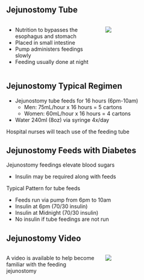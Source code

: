 ## Jejunostomy Tube

::::::: columns
:::: {.column width="50%"}
::: {.content-visible unless-format="docx"}
-   Nutrition to bypasses the esophagus and stomach
-   Placed in small intestine
-   Pump administers feedings slowly
-   Feeding usually done at night
:::
::::

:::: {.column width="50%"}
::: {.content-visible unless-format="docx"}
![](https://deidt7p41jzcy.cloudfront.net/jtube_ai.png)
:::
::::
:::::::

::: {.content-hidden unless-format="docx"}
:::

## Jejunostomy Typical Regimen

-   Jejunostomy tube feeds for 16 hours (6pm-10am)
    -   Men: 75mL/hour x 16 hours = 5 cartons
    -   Women: 60mL/hour x 16 hours = 4 cartons
-   Water 240ml (8oz) via syringe 4x/day

Hospital nurses will teach use of the feeding tube

## Jejunostomy Feeds with Diabetes

Jejunostomy feedings elevate blood sugars

-   Insulin may be required along with feeds

Typical Pattern for tube feeds

-   Feeds run via pump from 6pm to 10am
-   Insulin at 6pm (70/30 insulin)
-   Insulin at Midnight (70/30 insulin)
-   No insulin if tube feedings are not run


## Jejunostomy Video

::::::: columns
:::: {.column width="50%"}
::: {.content-visible unless-format="docx"}
A video is available to help become familiar with the feeding jejunostomy
:::
::::

:::: {.column width="50%"}
::: {.content-visible unless-format="docx"}
![](https://deidt7p41jzcy.cloudfront.net/jejunostomy_qrcode.png)
:::
::::
:::::::

::: {.content-hidden unless-format="docx"}
:::
